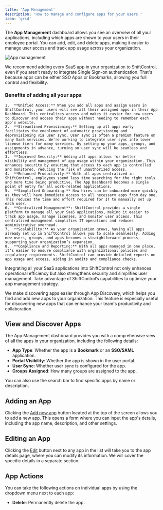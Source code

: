 ```yaml
---
title: 'App Management'
description: 'How to manage and configure apps for your users.'
icon: 'grid'
---
```


The **App Management** dashboard allows you see an overview of all your applications, including which apps are shown to your users in their employee portal. You can add, edit, and delete apps, making it easier to manage user access and track app usage across your organization.

<img
    src="/images/ShiftControl/Apps/App management.png"
    alt="App management"
/>

We recommend adding every SaaS app in your organization to ShiftControl, even if you aren't ready to integrate Single Sign-on authentication. That's because apps can be either SSO Apps or Bookmarks, allowing you full control and flexibility.

### Benefits of adding all your apps

	1.	**Unified Access:** When you add all apps and assign users in ShiftControl, your users will see all their assigned apps in their App Dashboard. This centralizes access and makes it easier for new users to discover and access their apps without needing to remember each app’s website.
	2.	**Streamlined Provisioning:** Setting up all apps early facilitates the enablement of automatic provisioning and deprovisioning via user sync. User sync is often a premium feature on many SaaS services. We’re working to integrate user sync into lower license tiers for many services. By setting up your apps, groups, and assignments in advance, turning on user sync will be seamless and effortless.
	3.	**Improved Security:** Adding all apps allows for better visibility and management of app usage within your organization. This enhances security by ensuring that access to each app is controlled and monitored, reducing the risk of unauthorized access.
	4.	**Enhanced Productivity:** With all apps centralized in ShiftControl, employees spend less time searching for the right tools and more time being productive. The App Dashboard becomes a single point of entry for all work-related applications.
	5.	**Simplified Onboarding:** New hires can be onboarded more quickly as they will have immediate access to all necessary apps from day one. This reduces the time and effort required for IT to manually set up each user.
	6.	**Centralized Management**: ShiftControl provides a single platform to manage all your SaaS applications, making it easier to track app usage, manage licenses, and monitor user access. This centralized management simplifies IT operations and reduces administrative overhead.
	7.	**Scalability:** As your organization grows, having all apps already set up in ShiftControl allows you to scale seamlessly. Adding new users, groups, and apps becomes a straightforward process, supporting your organization’s expansion.
	8.	**Compliance and Reporting:** With all apps managed in one place, it’s easier to ensure compliance with organizational policies and regulatory requirements. ShiftControl can provide detailed reports on app usage and access, aiding in audits and compliance checks.

Integrating all your SaaS applications into ShiftControl not only enhances operational efficiency but also strengthens security and simplifies user management. Take advantage of ShiftControl’s capabilities to optimize your app management strategy.

We make discovering apps easier through App Discovery, which helps you find and add new apps to your organization. This feature is especially useful for discovering new apps that can enhance your team's productivity and collaboration.

## View and Discover Apps

The App Management dashboard provides you with a comprehensive view of all the apps in your organization, including the following details:
- **App Type**: Whether the app is a **Bookmark** or an **SSO/SAML** application.
- **Portal Visibility**: Whether the app is shown in the user portal.
- **User Sync**: Whether user sync is configured for the app.
- **Groups Assigned**: How many groups are assigned to the app.

You can also use the search bar to find specific apps by name or description.

## Adding an App

Clicking the [Add new app](/using-shiftcontrol/Apps/Adding%20an%20app) button located at the top of the screen allows you to add a new app. This opens a form where you can input the app's details, including the app name, description, and other settings.

## Editing an App

Clicking the [Edit](/using-shiftcontrol/Apps/Editing%20an%20app) button next to any app in the list will take you to the app details page, where you can modify its information. We will cover the specific details in a separate section.

## App Actions

You can take the following actions on individual apps by using the dropdown menu next to each app:

- **Delete**: Permanently delete the app.
